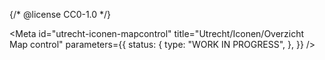 {/* @license CC0-1.0 */}


<Meta
  id="utrecht-iconen-mapcontrol"
  title="Utrecht/Iconen/Overzicht Map control"
  parameters={{
    status: {
      type: "WORK IN PROGRESS",
    },
  }}
/>

<CustomIconGallery>
  <CustomIconGalleryItem name="utrecht-icon-filter">
    <utrecht-icon-filter />
  </CustomIconGalleryItem>
  <CustomIconGalleryItem name="utrecht-icon-list">
    <utrecht-icon-list />
  </CustomIconGalleryItem>
  <CustomIconGalleryItem name="utrecht-icon-zoomin">
    <utrecht-icon-zoomin />
  </CustomIconGalleryItem>
  <CustomIconGalleryItem name="utrecht-icon-zoomout">
    <utrecht-icon-zoomout />
  </CustomIconGalleryItem>
</CustomIconGallery>
